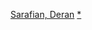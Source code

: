 {{Navbox
|name = Deran Sarafian
|title = {{le|戴倫·沙瑞菲恩|Deran Sarafian}}執導電影
|state = {{{state|autocollapse}}}
|listclass = hlist

|list1 =
* 《{{le|墮落 (1987年電影)|The Falling (1987 film)|墮落}}》（1987）
* 《{{le|界中界|Interzone (film)}}》（1987）
* 《{{le|决一死战|To Die For (1989 film)}}》（1989）
* 《[[截殺威龍]]》（1990）
* 《{{le|飞越北极星|Back in the USSR (film)}}》（1992）
* 《{{le|終極任務|Gunmen (1994 film)}}》（1994）
* 《{{le|終極英豪|Roadflower}}》（1994）
* 《{{le|摩天悍將|Terminal Velocity (film)}}》（1994）
* 《{{le|戰慄盯梢令|Road Rage (film)}}》（1999）
* 《{{le|迫在眉睫 (2001年电影)|Trapped (2001 film)|迫在眉睫}}》（2001）
}}<noinclude>
{{collapsible option}}
[[Category:美国电影导演模板|Sarafian, Deran]]
[[Category:戴倫·沙瑞菲恩電影|*]]
</noinclude>